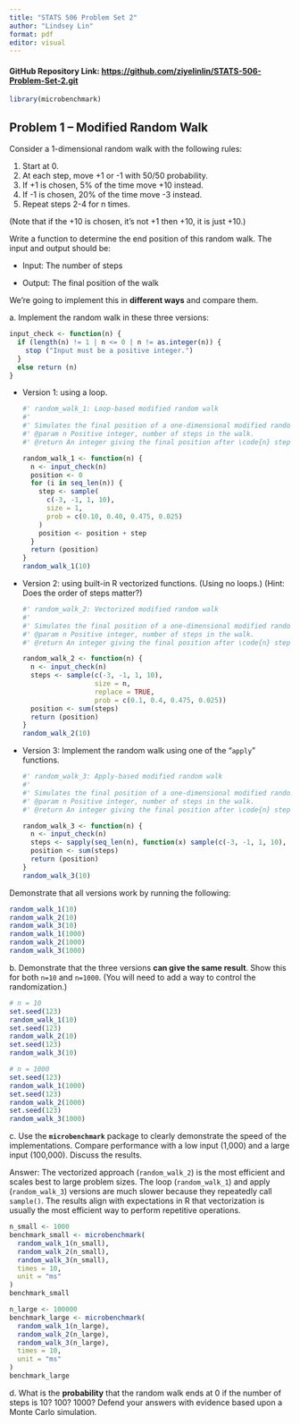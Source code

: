 ```yaml
---
title: "STATS 506 Problem Set 2"
author: "Lindsey Lin"
format: pdf
editor: visual
---
```


#### GitHub Repository Link: <https://github.com/ziyelinlin/STATS-506-Problem-Set-2.git>

```r
library(microbenchmark)
```

## Problem 1 – **Modified Random Walk**

Consider a 1-dimensional random walk with the following rules:

1.  Start at 0.
2.  At each step, move +1 or -1 with 50/50 probability.
3.  If +1 is chosen, 5% of the time move +10 instead.
4.  If -1 is chosen, 20% of the time move -3 instead.
5.  Repeat steps 2-4 for n times.

(Note that if the +10 is chosen, it’s not +1 then +10, it is just +10.)

Write a function to determine the end position of this random walk. The input and output should be:

-   Input: The number of steps

-   Output: The final position of the walk

We’re going to implement this in **different ways** and compare them.

a\. Implement the random walk in these three versions:

```r
input_check <- function(n) {
  if (length(n) != 1 | n <= 0 | n != as.integer(n)) {
    stop ("Input must be a positive integer.")
  }
  else return (n)
}
```

-   Version 1: using a loop.

    ```r
    #' random_walk_1: Loop-based modified random walk
    #' 
    #' Simulates the final position of a one-dimensional modified random walk
    #' @param n Positive integer, number of steps in the walk.
    #' @return An integer giving the final position after \code{n} steps.

    random_walk_1 <- function(n) {
      n <- input_check(n)
      position <- 0
      for (i in seq_len(n)) {
        step <- sample(
          c(-3, -1, 1, 10),
          size = 1,
          prob = c(0.10, 0.40, 0.475, 0.025)
        )
        position <- position + step
      }
      return (position)
    }
    random_walk_1(10)
    ```

-   Version 2: using built-in R vectorized functions. (Using no loops.) (Hint: Does the order of steps matter?)

    ```r
    #' random_walk_2: Vectorized modified random walk
    #'
    #' Simulates the final position of a one-dimensional modified random walk using a fully vectorized approach (no loops).
    #' @param n Positive integer, number of steps in the walk.
    #' @return An integer giving the final position after \code{n} steps.

    random_walk_2 <- function(n) {
      n <- input_check(n)
      steps <- sample(c(-3, -1, 1, 10), 
                      size = n, 
                      replace = TRUE, 
                      prob = c(0.1, 0.4, 0.475, 0.025))
      position <- sum(steps)
      return (position)
    }
    random_walk_2(10)
    ```

-   Version 3: Implement the random walk using one of the “`apply`” functions.

    ```r
    #' random_walk_3: Apply-based modified random walk
    #'
    #' Simulates the final position of a one-dimensional modified random walk using the \code{sapply()} function to generate each step.
    #' @param n Positive integer, number of steps in the walk.
    #' @return An integer giving the final position after \code{n} steps.

    random_walk_3 <- function(n) {
      n <- input_check(n)
      steps <- sapply(seq_len(n), function(x) sample(c(-3, -1, 1, 10), size = 1, prob = c(0.1, 0.4, 0.475, 0.025)))
      position <- sum(steps)
      return (position)
    }
    random_walk_3(10)
    ```

Demonstrate that all versions work by running the following:

```r
random_walk_1(10)
random_walk_2(10)
random_walk_3(10)
random_walk_1(1000)
random_walk_2(1000)
random_walk_3(1000)
```

b\. Demonstrate that the three versions **can give the same result**. Show this for both `n=10` and `n=1000`. (You will need to add a way to control the randomization.)

```r
# n = 10 
set.seed(123)
random_walk_1(10)
set.seed(123)
random_walk_2(10)
set.seed(123)
random_walk_3(10)

# n = 1000
set.seed(123)
random_walk_1(1000)
set.seed(123)
random_walk_2(1000)
set.seed(123)
random_walk_3(1000)
```

c\. Use the **`microbenchmark`** package to clearly demonstrate the speed of the implementations. Compare performance with a low input (1,000) and a large input (100,000). Discuss the results.

Answer: The vectorized approach (`random_walk_2`) is the most efficient and scales best to large problem sizes. The loop (`random_walk_1`) and apply (`random_walk_3`) versions are much slower because they repeatedly call `sample()`. The results align with expectations in R that vectorization is usually the most efficient way to perform repetitive operations.

```r
n_small <- 1000
benchmark_small <- microbenchmark(
  random_walk_1(n_small),
  random_walk_2(n_small),
  random_walk_3(n_small),
  times = 10,
  unit = "ms"
)
benchmark_small
```

```r
n_large <- 100000
benchmark_large <- microbenchmark(
  random_walk_1(n_large),
  random_walk_2(n_large),
  random_walk_3(n_large),
  times = 10,
  unit = "ms"
)
benchmark_large
```

d\. What is the **probability** that the random walk ends at 0 if the number of steps is 10? 100? 1000? Defend your answers with evidence based upon a Monte Carlo simulation.

```r

```
